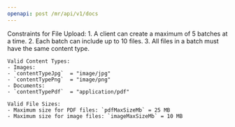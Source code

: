 ```yaml
---
openapi: post /mr/api/v1/docs
---
```



<Note>
    Constraints for File Upload:
    1. A client can create a maximum of 5 batches at a time.
    2. Each batch can include up to  10 files.
    3. All files in a batch must have the same content type.

    Valid Content Types:
    - Images:
    - `contentTypeJpg`  = "image/jpg"
    - `contentTypePng`  = "image/png"
    - Documents:
    - `contentTypePdf`  = "application/pdf"

    Valid File Sizes:
    - Maximum size for PDF files: `pdfMaxSizeMb` = 25 MB
    - Maximum size for image files: `imageMaxSizeMb` = 10 MB
</Note>
